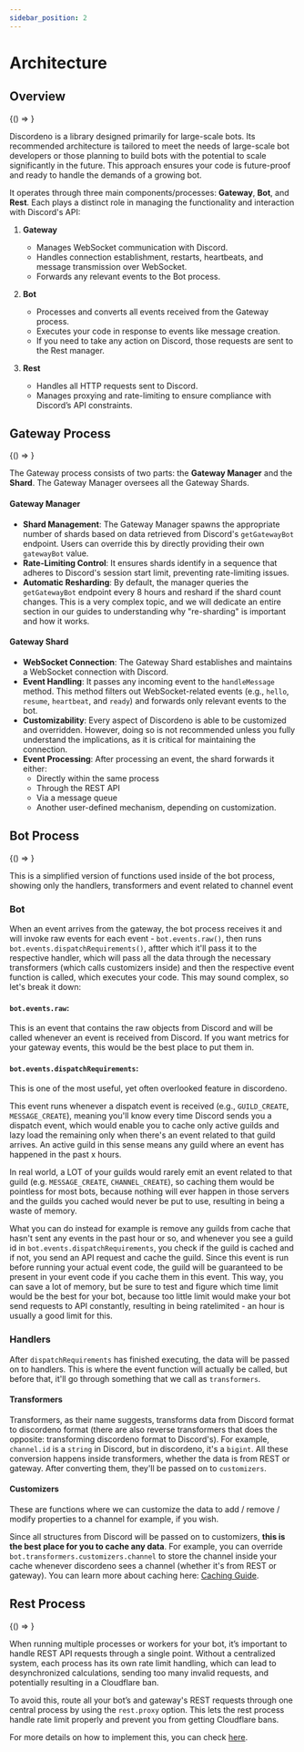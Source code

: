 ```yaml
---
sidebar_position: 2
---
```



# Architecture

## Overview


<BrowserOnly>{() => <FlowChart />}</BrowserOnly>

Discordeno is a library designed primarily for large-scale bots. Its recommended architecture is tailored to meet the needs of large-scale bot developers or those planning to build bots with the potential to scale significantly in the future. This approach ensures your code is future-proof and ready to handle the demands of a growing bot.  

It operates through three main components/processes: **Gateway**, **Bot**, and **Rest**. Each plays a distinct role in managing the functionality and interaction with Discord's API:  

1. **Gateway**  
   - Manages WebSocket communication with Discord.  
   - Handles connection establishment, restarts, heartbeats, and message transmission over WebSocket.
   - Forwards any relevant events to the Bot process. 

2. **Bot**  
   - Processes and converts all events received from the Gateway process.  
   - Executes your code in response to events like message creation.  
   - If you need to take any action on Discord, those requests are sent to the Rest manager.

3. **Rest**  
   - Handles all HTTP requests sent to Discord.
   - Manages proxying and rate-limiting to ensure compliance with Discord’s API constraints.

## Gateway Process


<BrowserOnly>{() => <FlowChart2 />}</BrowserOnly>

The Gateway process consists of two parts: the **Gateway Manager** and the **Shard**. The Gateway Manager oversees all the Gateway Shards.

#### Gateway Manager  

- **Shard Management**: The Gateway Manager spawns the appropriate number of shards based on data retrieved from Discord's `getGatewayBot` endpoint. Users can override this by directly providing their own `gatewayBot` value.
- **Rate-Limiting Control**: It ensures shards identify in a sequence that adheres to Discord's session start limit, preventing rate-limiting issues.  
- **Automatic Resharding**: By default, the manager queries the `getGatewayBot` endpoint every 8 hours and reshard if the shard count changes. This is a very complex topic, and we will dedicate an entire section in our guides to understanding why "re-sharding" is important and how it works. 

#### Gateway Shard  

- **WebSocket Connection**: The Gateway Shard establishes and maintains a WebSocket connection with Discord.  
- **Event Handling**: It passes any incoming event to the `handleMessage` method. This method filters out WebSocket-related events (e.g., `hello`, `resume`, `heartbeat`, and `ready`) and forwards only relevant events to the bot.  
- **Customizability**: Every aspect of Discordeno is able to be customized and overridden. However, doing so is not recommended unless you fully understand the implications, as it is critical for maintaining the connection.  
- **Event Processing**: After processing an event, the shard forwards it either:  
  - Directly within the same process
  - Through the REST API
  - Via a message queue  
  - Another user-defined mechanism, depending on customization. 

## Bot Process


<BrowserOnly>{() => <FlowChart3 />}</BrowserOnly>

This is a simplified version of functions used inside of the bot process, showing only the handlers, transformers and event related to channel event

### Bot

When an event arrives from the gateway, the bot process receives it and will invoke raw events for each event - `bot.events.raw()`, then runs `bot.events.dispatchRequirements()`, aftter which it'll pass it to the respective handler, which will pass all the data through the necessary transformers (which calls customizers inside) and then the respective event function is called, which executes your code. This may sound complex, so let's break it down:

#### `bot.events.raw`:

This is an event that contains the raw objects from Discord and will be called whenever an event is received from Discord. If you want metrics for your gateway events, this would be the best place to put them in.

#### `bot.events.dispatchRequirements`:

This is one of the most useful, yet often overlooked feature in discordeno.

This event runs whenever a dispatch event is received (e.g., `GUILD_CREATE`, `MESSAGE_CREATE`), meaning you'll know every time Discord sends you a dispatch event, which would enable you to cache only active guilds and lazy load the remaining only when there's an event related to that guild arrives. An active guild in this sense means any guild where an event has happened in the past x hours.

In real world, a LOT of your guilds would rarely emit an event related to that guild (e.g. `MESSAGE_CREATE`, `CHANNEL_CREATE`), so caching them would be pointless for most bots, because nothing will ever happen in those servers and the guilds you cached would never be put to use, resulting in being a waste of memory.

What you can do instead for example is remove any guilds from cache that hasn't sent any events in the past hour or so, and whenever you see a guild id in `bot.events.dispatchRequirements`, you check if the guild is cached and if not, you send an API request and cache the guild. Since this event is run before running your actual event code, the guild will be guaranteed to be present in your event code if you cache them in this event. This way, you can save a lot of memory, but be sure to test and figure which time limit would be the best for your bot, because too little limit would make your bot send requests to API constantly, resulting in being ratelimited - an hour is usually a good limit for this.

### Handlers

After `dispatchRequirements` has finished executing, the data will be passed on to handlers. This is where the event function will actually be called, but before that, it'll go through something that we call as `transformers`.

#### Transformers

Transformers, as their name suggests, transforms data from Discord format to discordeno format (there are also reverse transformers that does the opposite: transforming discordeno format to Discord's). For example, `channel.id` is a `string` in Discord, but in discordeno, it's a `bigint`. All these conversion happens inside transformers, whether the data is from REST or gateway. After converting them, they'll be passed on to `customizers`.

#### Customizers

These are functions where we can customize the data to add / remove / modify properties to a channel for example, if you wish.

Since all structures from Discord will be passed on to customizers, **this is the best place for you to cache any data**. For example, you can override `bot.transformers.customizers.channel` to store the channel inside your cache whenever discordeno sees a channel (whether it's from REST or gateway). You can learn more about caching here: [Caching Guide](./caching.md).

## Rest Process


<BrowserOnly>{() => <FlowChart4 />}</BrowserOnly>

When running multiple processes or workers for your bot, it’s important to handle REST API requests through a single point. Without a centralized system, each process has its own rate limit handling, which can lead to desynchronized calculations, sending too many invalid requests, and potentially resulting in a Cloudflare ban.

To avoid this, route all your bot’s and gateway's REST requests through one central process by using the `rest.proxy` option. This lets the rest process handle rate limit properly and prevent you from getting Cloudflare bans.

For more details on how to implement this, you can check [here](./bigbot/step-2-rest.md).
